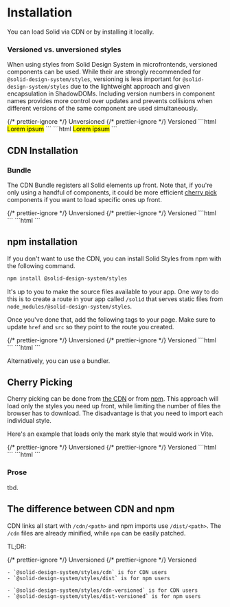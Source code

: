 
<Meta title="Packages/Styles/Installation" />

# Installation

You can load Solid via CDN or by installing it locally.

### Versioned vs. unversioned styles

When using styles from Solid Design System in microfrontends, versioned components can be used. While their are strongly recommended for `@solid-design-system/styles`,
versioning is less important for `@solid-design-system/styles` due to the lightweight approach and given encapsulation in ShadowDOMs.
Including version numbers in component names provides more control over updates and prevents collisions when different versions of the same component are used simultaneously.

<sd-tab-group>
  {/* prettier-ignore */}
  <sd-tab slot="nav" panel="unversioned"> Unversioned </sd-tab>
  {/* prettier-ignore */}
  <sd-tab slot="nav" panel="versioned"> Versioned </sd-tab>
  <sd-tab-panel name="unversioned">
    ```html
    <mark class="sd-mark">Lorem ipsum</mark>
    ```
  </sd-tab-panel>
  <sd-tab-panel name="versioned">
    ```html
    <mark class="sd-%DASHED-STYLES-VERSION%-mark">Lorem ipsum</mark>
    ```
  </sd-tab-panel>
</sd-tab-group>

## CDN Installation

### Bundle

The CDN Bundle registers all Solid elements up front. Note that, if you're only using a handful of components, it could be more efficient [cherry pick](#cherry-picking) components if you want to load specific ones up front.

<sd-tab-group>
  {/* prettier-ignore */}
  <sd-tab slot="nav" panel="unversioned">Unversioned</sd-tab>
  {/* prettier-ignore */}
  <sd-tab slot="nav" panel="versioned">Versioned</sd-tab>
  <sd-tab-panel name="unversioned">
    ```html
    <link
      rel="stylesheet"
      href="https://solid-design-system.union-investment.com/styles/%STYLES-VERSION%/cdn/index.css"
    />
    ```
  </sd-tab-panel>
  <sd-tab-panel name="versioned">
    ```html
    <link
      rel="stylesheet"
      href="https://solid-design-system.union-investment.com/styles/%STYLES-VERSION%/cdn-versioned/index.css"
    />
    ```
  </sd-tab-panel>
</sd-tab-group>

## npm installation

If you don't want to use the CDN, you can install Solid Styles from npm with the following command.

```bash
npm install @solid-design-system/styles
```

It's up to you to make the source files available to your app. One way to do this is to create a route in your app called `/solid` that serves static files from `node_modules/@solid-design-system/styles`.

Once you've done that, add the following tags to your page. Make sure to update `href` and `src` so they point to the route you created.

<sd-tab-group>
  {/* prettier-ignore */}
  <sd-tab slot="nav" panel="unversioned">Unversioned</sd-tab>
  {/* prettier-ignore */}
  <sd-tab slot="nav" panel="versioned">Versioned</sd-tab>
  <sd-tab-panel name="unversioned">
    ```html
    <link rel="stylesheet" href="/solid/dist/index.css" />
    ```
  </sd-tab-panel>
  <sd-tab-panel name="versioned">
    ```html
    <link rel="stylesheet" href="/solid/dist-versioned/index.css" />
    ```
  </sd-tab-panel>
</sd-tab-group>

Alternatively, you can use a bundler.

## Cherry Picking

Cherry picking can be done from [the CDN](#cdn-installation) or from [npm](#npm-installation). This approach will load only the styles you need up front, while limiting the number of files the browser has to download. The disadvantage is that you need to import each individual style.

Here's an example that loads only the mark style that would work in Vite.

<sd-tab-group>
  {/* prettier-ignore */}
  <sd-tab slot="nav" panel="unversioned">Unversioned</sd-tab>
  {/* prettier-ignore */}
  <sd-tab slot="nav" panel="versioned">Versioned</sd-tab>
  <sd-tab-panel name="unversioned">
  ```html
  <script type="module">
    import '@solid-design-system/styles/dist/modules/mark.css';

    // .sd-mark is ready to use!

  </script>
  ```
  </sd-tab-panel>
  <sd-tab-panel name="versioned">
  ```html
  <script type="module">

    import '@solid-design-system/styles/dist-versioned/modules/mark.css';

    // .sd-%DASHED-COMPONENTS-VERSION%-mark is ready to use!

  </script>
  ```
  </sd-tab-panel>
</sd-tab-group>

### Prose

tbd.

## The difference between CDN and npm

CDN links all start with `/cdn/<path>` and npm imports use `/dist/<path>`. The `/cdn` files are already minified, while `npm` can be easily patched.

TL;DR:

<sd-tab-group>
  {/* prettier-ignore */}
  <sd-tab slot="nav" panel="unversioned">Unversioned</sd-tab>
  {/* prettier-ignore */}
  <sd-tab slot="nav" panel="versioned">Versioned</sd-tab>
  <sd-tab-panel name="unversioned">
    
    - `@solid-design-system/styles/cdn` is for CDN users
    - `@solid-design-system/styles/dist` is for npm users

  </sd-tab-panel>
  <sd-tab-panel name="versioned">
    
    - `@solid-design-system/styles/cdn-versioned` is for CDN users
    - `@solid-design-system/styles/dist-versioned` is for npm users

  </sd-tab-panel>
</sd-tab-group>
